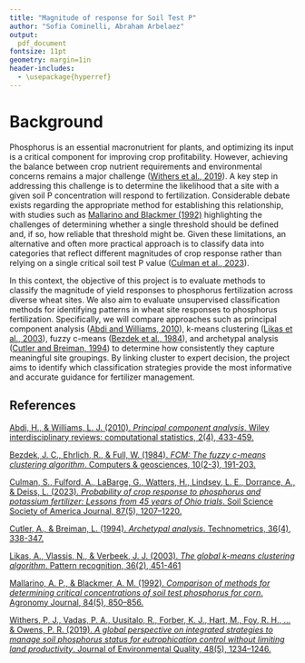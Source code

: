 ```yaml
---
title: "Magnitude of response for Soil Test P"
author: "Sofia Cominelli, Abraham Arbelaez"
output:
  pdf_document
fontsize: 11pt
geometry: margin=1in
header-includes:
  - \usepackage{hyperref}
---
```


# Background

Phosphorus is an essential macronutrient for plants, and optimizing its input is a critical component for improving crop profitability. However, achieving the balance between crop nutrient requirements and environmental concerns remains a major challenge ([Withers et al., 2019](https://doi.org/10.2134/jeq2019.03.0131)). A key step in addressing this challenge is to determine the likelihood that a site with a given soil P concentration will respond to fertilization. Considerable debate exists regarding the appropriate method for establishing this relationship, with studies such as [Mallarino and Blackmer (1992)](https://doi.org/10.2134/agronj1992.00021962008400050017x) highlighting the challenges of determining whether a single threshold should be defined and, if so, how reliable that threshold might be. Given these limitations, an alternative and often more practical approach is to classify data into categories that reflect different magnitudes of crop response rather than relying on a single critical soil test P value ([Culman et al., 2023](https://doi.org/10.1002/saj2.20564)).

In this context, the objective of this project is to evaluate methods to classify the magnitude of yield responses to phosphorus fertilization across diverse wheat sites. We also aim to evaluate unsupervised classification methods for identifying patterns in wheat site responses to phosphorus fertilization. Specifically, we will compare approaches such as principal component analysis ([Abdi and Williams, 2010](https://doi.org/10.1002/wics.101)), k-means clustering ([Likas et al., 2003](https://doi.org/10.1016/S0031-3203(02)00060-2)), fuzzy c-means ([Bezdek et al., 1984](https://doi.org/10.1016/0098-3004(84)90020-7)), and archetypal analysis ([Cutler and Breiman, 1994](https://doi.org/10.1080/00401706.1994.10485840)) to determine how consistently they capture meaningful site groupings. By linking cluster to expert decision, the project aims to identify which classification strategies provide the most informative and accurate guidance for fertilizer management.

## References

[Abdi, H., & Williams, L. J. (2010). *Principal component analysis*. Wiley interdisciplinary reviews: computational statistics, 2(4), 433-459.](https://doi.org/10.1002/wics.101)

[Bezdek, J. C., Ehrlich, R., & Full, W. (1984). *FCM: The fuzzy c-means clustering algorithm*. Computers & geosciences, 10(2-3), 191-203.](https://doi.org/10.1016/0098-3004(84)90020-7)

[Culman, S., Fulford, A., LaBarge, G., Watters, H., Lindsey, L. E., Dorrance, A., & Deiss, L. (2023). *Probability of crop response to phosphorus and potassium fertilizer: Lessons from 45 years of Ohio trials*. Soil Science Society of America Journal, 87(5), 1207–1220.](https://doi.org/10.1002/saj2.20564)

[Cutler, A., & Breiman, L. (1994). *Archetypal analysis*. Technometrics, 36(4), 338-347.](https://doi.org/10.1080/00401706.1994.10485840)

[Likas, A., Vlassis, N., & Verbeek, J. J. (2003). *The global k-means clustering algorithm*. Pattern recognition, 36(2), 451-461](https://doi.org/10.1016/S0031-3203(02)00060-2)

[Mallarino, A. P., & Blackmer, A. M. (1992). *Comparison of methods for determining critical concentrations of soil test phosphorus for corn*. Agronomy Journal, 84(5), 850–856.](https://doi.org/10.2134/agronj1992.00021962008400050017x)

[Withers, P. J., Vadas, P. A., Uusitalo, R., Forber, K. J., Hart, M., Foy, R. H., ... & Owens, P. R. (2019). *A global perspective on integrated strategies to manage soil phosphorus status for eutrophication control without limiting land productivity*. Journal of Environmental Quality, 48(5), 1234–1246.](https://doi.org/10.2134/jeq2019.03.0131)
